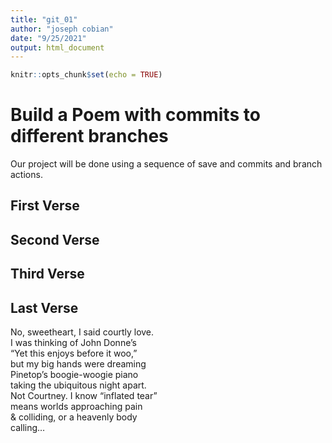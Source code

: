 ```yaml
---
title: "git_01"
author: "joseph cobian"
date: "9/25/2021"
output: html_document
---
```


```r
knitr::opts_chunk$set(echo = TRUE)
```
# Build a Poem with commits to different branches
Our project will be done using a sequence of save and commits and branch actions.
<!-- Do not modify or change any text in "!--" bracketed areas such as this --- these are instructions to
you, if you change any of this the git program will notice it and compromise your git merging strategy !-->

## First Verse 
<!--Put the first five lines of a poem by Lewis Carrol in this section!-->

## Second Verse
<!--Put the first five lines of a poem by Robert Frost here!-->

## Third Verse
<!--Put the first two verses of The Walrus and the Carpenter here!-->

## Last Verse
<!--Put a short poem of your choice 8-20 lines,here!-->
No, sweetheart, I said courtly love.  
I was thinking of John Donne's  
"Yet this enjoys before it woo,"  
but my big hands were dreaming  
Pinetop's boogie-woogie piano  
taking the ubiquitous night apart.  
Not Courtney. I know "inflated tear"  
means worlds approaching pain  
& colliding, or a heavenly body  
calling...  